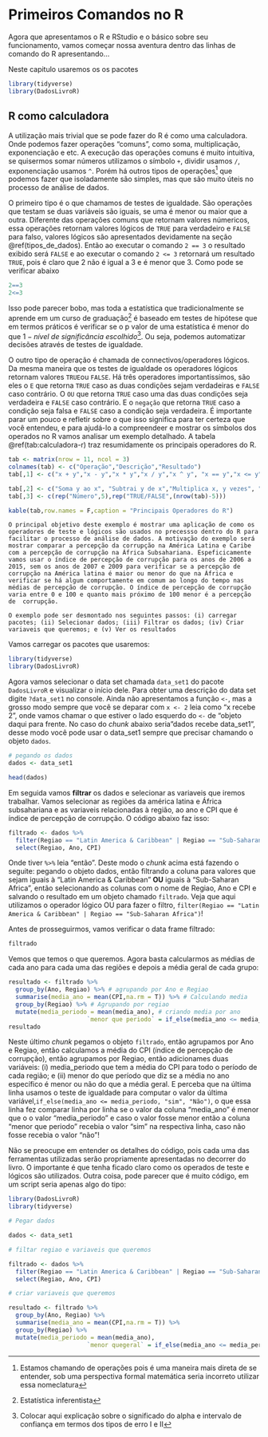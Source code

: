 # Primeiros Comandos no R {#primeiros_comandos_no-R}

Agora que apresentamos o R e RStudio e o básico sobre seu funcionamento, vamos começar nossa aventura dentro das linhas de comando do R apresentando...

Neste capitulo usaremos os os pacotes
```r
library(tidyverse)
library(DadosLivroR)
```



## R como calculadora {#r_como_calculadora}

A utilização mais trivial que se pode fazer do R é como uma calculadora. Onde podemos fazer operações "comuns", como soma, multiplicação, exponenciação e etc. A execução das operações comuns é muito intuitiva, se quisermos somar números utilizamos o símbolo `+`, dividir usamos `/`, exponenciação usamos `^`. Porém há outros tipos de operações^[Estamos chamando de operações pois é uma maneira mais direta de se entender, sob uma perspectiva formal matemática seria incorreto utilizar essa nomeclatura] que podemos fazer que isoladamente são simples, mas que são muito úteis no processo de análise de dados. 

O primeiro tipo é o que chamamos de testes de igualdade. São operações que testam se duas variáveis são iguais, se uma é menor ou maior que a outra. Diferente das operações comuns que retornam valores númericos, essa operações retornam valores lógicos de `TRUE` para verdadeiro e `FALSE` para falso, valores lógicos são apresentados devidamente na seção \@ref(tipos_de_dados). Então ao executar o comando `2 == 3` o resultado exibido será `FALSE` e ao executar o comando `2 <= 3` retornará um resultado `TRUE`, pois é claro que 2 não é igual a 3 e é menor que 3. Como pode se verificar abaixo

```r
2==3
2<=3
```

Isso pode parecer bobo, mas toda a estatística que tradicionalmente se aprende em um curso de graduação^[Estatística inferentista] é baseado em testes de hipótese que em termos práticos é verificar se o p valor de uma estatística é menor do que $1-nível\ de\ significância\ escolhido$^[Colocar aqui explicação sobre o significado do alpha e intervalo de confiança em termos dos tipos de erro I e II]. Ou seja, podemos automatizar decisões através de testes de igualdade. 

O outro tipo de operação é chamada de connectivos/operadores lógicos. Da mesma maneira que os testes de igualdade os operadores lógicos retornam valores `TRUE`ou `FALSE`. Há três operadores importantissímos, são eles o ` E` que retorna `TRUE` caso as duas condições sejam verdadeiras e `FALSE` caso contrário. O `OU` que retorna `TRUE` caso uma das duas condições seja verdadeira e `FALSE` caso contrário. E o `negação` que retorna `TRUE` caso a condição seja falsa e `FALSE` caso a condição seja verdadeira. É importante parar um pouco e refletir sobre o que isso significa para ter certeza que você entendeu, e para ajudá-lo a compreendeer e mostrar os símbolos dos operados no R vamos analisar um exemplo detalhado. A tabela \@ref(tab:calculadora-r) traz resumidamente os principais operadores do R.

```r
tab <- matrix(nrow = 11, ncol = 3)
colnames(tab) <- c("Operação","Descrição","Resultado")
tab[,1] <- c("x + y","x - y","x * y","x / y","x ^ y", "x == y","x <= y", "x >= y", "x & y", "x | y", " !x ")

tab[,2] <- c("Soma y ao x", "Subtrai y de x","Multiplica x, y vezes", "Divide x por y", "Eleva x à y potência","Testa se y é igual a x", "Testa se y é menor ou igual a x", "Testa de y é maior ou igual a x", "Operador lógico 'E'", "Operador lógico 'OU'","Operador lógico de negação")
tab[,3] <- c(rep("Número",5),rep("TRUE/FALSE",(nrow(tab)-5)))

kable(tab,row.names = F,caption = "Principais Operadores do R")
```

```example

O principal objetivo deste exemplo é mostrar uma aplicação de como os operadores de teste e lógicos são usados no precessso dentro do R para facilitar o processo de análise de dados. A motivação do exemplo será mostrar comparar a percepção da corrupção na América Latina e Caribe com a percepção de corrupção na África Subsahariana. Espeficicamente vamos usar o índice de percepção de corrupção para os anos de 2006 a 2015, sem os anos de 2007 e 2009 para verificar se a percepção de corrupção na América latina é maior ou menor do que na África e verificar se há algum comportamente em comum ao longo do tempo nas médias de percepção de corrupção. O índice de percepção de corrupção varia entre 0 e 100 e quanto mais próximo de 100 menor é a percepção de  corrupção.

O exemplo pode ser desmontado nos seguintes passos: (i) carregar pacotes; (ii) Selecionar dados; (iii) Filtrar os dados; (iv) Criar variaveis que queremos; e (v) Ver os resultados
```

Vamos carregar os pacotes que usaremos:
```r
library(tidyverse)
library(DadosLivroR)
```

Agora vamos selecionar o data set chamada `data_set1` do pacote `DadosLivroR` e visualizar o início dele. Para obter uma descrição do data set digite `?data_set1` no console. Ainda não apresentamos a função `<-`, mas a grosso modo sempre que você se deparar com `x <- 2` leia como "x recebe 2", onde vamos chamar o que estiver o lado esquerdo do `<-` de "objeto daqui para frente. No caso do *chunk* abaixo seria "dados recebe data_set1", desse modo você pode usar o data_set1 sempre que precisar chamando o objeto `dados`. 
```r
# pegando os dados
dados <- data_set1

head(dados)
```

Em seguida vamos **filtrar** os dados e selecionar as variaveis que iremos trabalhar. Vamos selecionar as regiões da américa latina e África subsahariana e as variaveis relacionadas à região, ao ano e CPI que é índice de percepção de corrupção. O código abaixo faz isso:
 
```r
filtrado <- dados %>% 
  filter(Regiao == "Latin America & Caribbean" | Regiao == "Sub-Saharan Africa") %>% 
  select(Regiao, Ano, CPI)
```

Onde tiver `%>%` leia "então". Deste modo o *chunk* acima está fazendo o seguite: pegando o objeto dados, então filtrando a coluna para valores que sejam iguais à "Latin America & Caribbean" **OU** iguais à "Sub-Saharan Africa", então selecionando as colunas com o nome de Regiao, Ano e CPI e salvando o resultado em um objeto chamado `filtrado`. Veja que aqui utilizamos o operador lógico OU para fazer o filtro, `filter(Regiao == "Latin America & Caribbean" | Regiao == "Sub-Saharan Africa")`!

Antes de prosseguirmos, vamos verificar o data frame filtrado:
```r
filtrado
```

Vemos que temos o que queremos. Agora basta calcularmos as médias de cada ano para cada uma das regiões e depois a média geral de cada grupo:
```r
resultado <- filtrado %>% 
  group_by(Ano, Regiao) %>% # agrupando por Ano e Regiao
  summarise(media_ano = mean(CPI,na.rm = T)) %>% # Calculando media
  group_by(Regiao) %>% # Agrupando por regiao
  mutate(media_periodo = mean(media_ano), # criando media por ano
                      `menor que periodo` = if_else(media_ano <= media_periodo, "sim", "Não"))
resultado
```

Neste último *chunk* pegamos o objeto `filtrado`, então agrupamos por Ano e Regiao, então calculamos a média do CPI (índice de percepção de corrupção), então agrupamos por Regiao, então adicionames duas variáveis: (i) media_periodo que tem a média do CPI para todo o período de cada região; e (ii) menor do que período que diz se a média no ano específico é menor ou não do que a média geral. E perceba que na última linha usamos o teste de igualdade para computar o valor da última variável,`if_else(media_ano <= media_periodo, "sim", "Não")`, o que essa linha fez comparar linha por linha se o valor da coluna "media_ano" é menor que o o valor "media_periodo" e caso o valor fosse menor então a coluna "menor que periodo" recebia o valor "sim" na respectiva linha, caso não fosse recebia o valor "não"! 

Não se preocupe em entender os detalhes do código, pois cada uma das ferramentas utilizadas serão propriamente apresentadas no decorrer do livro. O importante é que tenha ficado claro como os operados de teste e lógicos são utilizados. Outra coisa, pode parecer que é muito código, em um script seria apenas algo do tipo:
```r
library(DadosLivroR)
library(tidyverse)

# Pegar dados

dados <- data_set1

# filtar regiao e variaveis que queremos

filtrado <- dados %>% 
  filter(Regiao == "Latin America & Caribbean" | Regiao == "Sub-Saharan Africa") %>% 
  select(Regiao, Ano, CPI)

# criar variaveis que queremos

resultado <- filtrado %>% 
  group_by(Ano, Regiao) %>% 
  summarise(media_ano = mean(CPI,na.rm = T)) %>% 
  group_by(Regiao) %>% 
  mutate(media_periodo = mean(media_ano), 
                      `menor quegeral` = if_else(media_ano <= media_periodo, "sim", "Não"))
```

